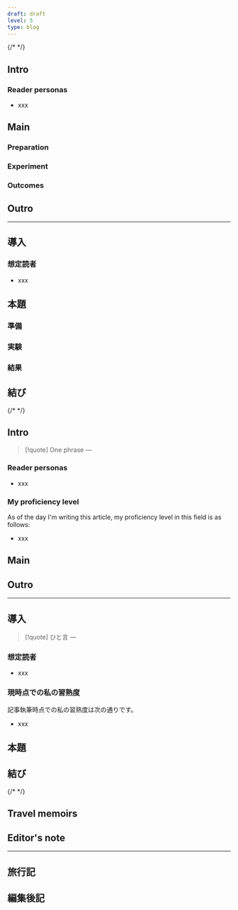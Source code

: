 ```yaml
---
draft: draft
level: 5
type: blog
---
```


{/* <!-- Experiment --> */}
## Intro

### Reader personas

- xxx

## Main

### Preparation

### Experiment

### Outcomes

## Outro

---

## 導入

### 想定読者

- xxx

## 本題

### 準備

### 実験

### 結果

## 結び

{/* <!-- Learning --> */}
## Intro

> [!quote] One phrase
> —

### Reader personas

- xxx

### My proficiency level

As of the day I'm writing this article, my proficiency level in this field is as follows:

- xxx

## Main

## Outro

---

## 導入

> [!quote] ひと言
> —

### 想定読者

- xxx

### 現時点での私の習熟度

記事執筆時点での私の習熟度は次の通りです。

- xxx

## 本題

## 結び

{/* <!-- Travel --> */}
## Travel memoirs

## Editor's note

---

## 旅行記

## 編集後記
